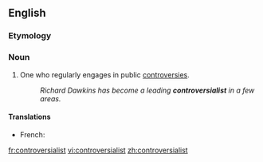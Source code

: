 ==English==

===Etymology===
{{suffix|controversial|ist}}

===Noun===
{{en-noun}}

# One who regularly engages in public [[controversies]].
#: ''Richard Dawkins has become a leading '''controversialist''' in a few areas.''

====Translations====
{{trans-top|one who regularly engages in public controversies}}
* French: {{t+|fr|controversiste}}
{{trans-mid}}
{{trans-bottom}}

[[fr:controversialist]]
[[vi:controversialist]]
[[zh:controversialist]]
